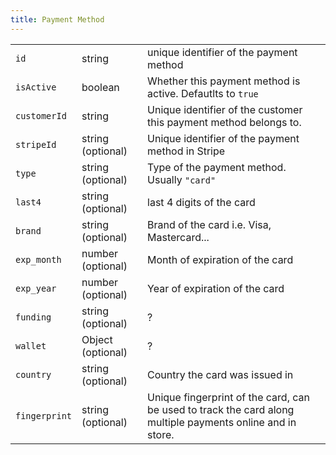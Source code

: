 ```yaml
---
title: Payment Method
---
```


|               |                   |                                                                                                            |
| ------------- | ----------------- | ---------------------------------------------------------------------------------------------------------- |
| `id`          | string            | unique identifier of the payment method                                                                    |
| `isActive`    | boolean           | Whether this payment method is active. Defautlts to `true`                                                 |
| `customerId`  | string            | Unique identifier of the customer this payment method belongs to.                                          |
| `stripeId`    | string (optional) | Unique identifier of the payment method in Stripe                                                          |
| `type`        | string (optional) | Type of the payment method. Usually `"card"`                                                               |
| `last4`       | string (optional) | last 4 digits of the card                                                                                  |
| `brand`       | string (optional) | Brand of the card i.e. Visa, Mastercard...                                                                 |
| `exp_month`   | number (optional) | Month of expiration of the card                                                                            |
| `exp_year`    | number (optional) | Year of expiration of the card                                                                             |
| `funding`     | string (optional) | ?                                                                                                          |
| `wallet`      | Object (optional) | ?                                                                                                          |
| `country`     | string (optional) | Country the card was issued in                                                                             |
| `fingerprint` | string (optional) | Unique fingerprint of the card, can be used to track the card along multiple payments online and in store. |
